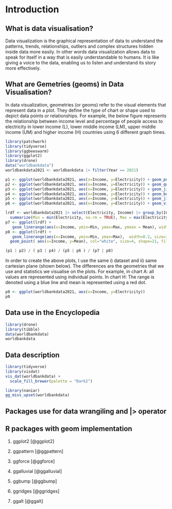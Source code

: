 # Introduction

## What is data visualisation?

Data visualization is the graphical representation of data to understand the patterns, trends, relationships, outliers and complex structures hidden inside data more easily. In other words data visualization allows data to speak for itself in a way that is easily understandable to humans. It is like giving a voice to the data, enabling us to listen and understand its story more effectively.

## What are Gemetries (geoms) in Data Visualisation?

In data visualization, geometries (or geoms) refer to the visual elements that represent data in a plot. They define the type of chart or shape used to depict data points or relationships. For example, the below figure represents the relationship between income level and percentage of people access to electricity in lower income (L), lower middle income (LM), upper middle income (UM) and higher income (H) countries using 6 different graph times.

```r
library(patchwork)
library(tidyverse)
library(ggbeeswarm)
library(ggplot2)
library(drone)
data("worldbankdata")
worldbankdata2021 <- worldbankdata |> filter(Year == 2021)

p1 <- ggplot(worldbankdata2021, aes(x=Income, y=Electricity)) + geom_point() + ggtitle("A")
p2 <- ggplot(worldbankdata2021, aes(x=Income, y=Electricity)) + geom_quasirandom() + ggtitle("B")
p3 <- ggplot(worldbankdata2021, aes(x=Income, y=Electricity)) + geom_jitter() + ggtitle("C")
p4 <- ggplot(worldbankdata2021, aes(x=Income, y=Electricity)) + geom_boxplot() + ggtitle("D")
p5 <- ggplot(worldbankdata2021, aes(x=Income, y=Electricity)) + geom_jitter() + geom_boxplot(alpha=0.5, outlier.shape = NA) + ggtitle("E")
p6 <- ggplot(worldbankdata2021, aes(x=Income, y=Electricity)) + geom_violin(width = 1, fill="black", trim=TRUE)+ ggtitle("F")

lrdf <- worldbankdata2021 |> select(Electricity, Income) |> group_by(Income) |>
  summarize(Min = min(Electricity, na.rm = TRUE), Max = max(Electricity, na.rm=TRUE), Mean = mean(Electricity, na.rm = TRUE))
p7 <- ggplot(lrdf) + 
   geom_linerange(aes(x=Income, ymin=Min, ymax=Max, ymean = Mean), width=0.2, size=1, color="blue") + ggtitle("G") + ylab("Electricity")
p8 <- ggplot(lrdf) + 
   geom_linerange(aes(x=Income, ymin=Min, ymax=Max),  width=0.2, size=1, color="blue") + 
  geom_point( aes(x=Income, y=Mean), col="white", size=4, shape=21, fill="red") + ggtitle("H") + ylab("Electricity")

(p1 | p2) / ( p3 | p4) / (p5 | p6 ) / (p7 | p8)
```

In order to create the above plots, I use the same i) dataset and ii) same cartesian plane (shown below). The differences are the geometries that we use and statistics we visualise on the plots. For example, in chart A: all values are represented using individual points. In chart H: The range is denoted using a blue line and mean is represented using a red dot. 

```r
p0 <- ggplot(worldbankdata2021, aes(x=Income, y=Electricity))
p0
```


## Data use in the Encyclopedia

```r
library(drone)
library(tibble)
data(worldbankdata)
worldbankdata
```

## Data description

```r
library(tidyverse)
library(visdat)
vis_dat(worldbankdata) + 
  scale_fill_brewer(palette = "Dark2")
```

```r
library(naniar)
gg_miss_upset(worldbankdata) 
```

## Packages use for data wrangiling and |> operator


## R packages with geom implementation

1. ggplot2 [@ggplot2]

2. ggpattern [@ggpattern]

3. ggforce [@ggforce]

4. ggalluvial [@ggalluvial]

5. ggbump [@ggbump]

6. ggridges [@ggridges]

7. ggalt [@ggalt]

